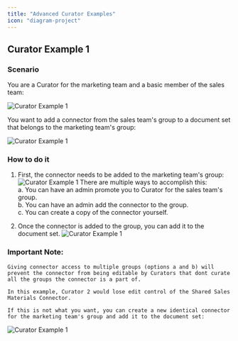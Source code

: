 ```yaml
---
title: "Advanced Curator Examples"
icon: "diagram-project"
---
```


## Curator Example 1

### Scenario

You are a Curator for the marketing team and a basic member of the sales team:


![Curator Example 1](../../images/curator/curator_example_1_scenario.png)

You want to add a connector from the sales team's group to a document set that belongs to the marketing team's group:

![Curator Example 1](../../images/curator/curator_example_1_goal.gif)

### How to do it

1. First, the connector needs to be added to the marketing team's group: <br/>
![Curator Example 1](../../images/curator/curator_example_1_step_1.gif)
There are multiple ways to accomplish this: <br/>
    a. You can have an admin promote you to Curator for the sales team's group. <br/>
    b. You can have an admin add the connector to the group. <br/>
    c. You can create a copy of the connector yourself. <br/>

2. Once the connector is added to the group, you can add it to the document set.
![Curator Example 1](../../images/curator/curator_example_1_step_2.gif)

### Important Note:

    Giving connector access to multiple groups (options a and b) will prevent the connector from being editable by Curators that dont curate all the groups the connector is a part of.

    In this example, Curator 2 would lose edit control of the Shared Sales Materials Connector.

    If this is not what you want, you can create a new identical connector for the marketing team's group and add it to the document set:

![Curator Example 1](../../images/curator/curator_example_1_alternative_solution.png)
